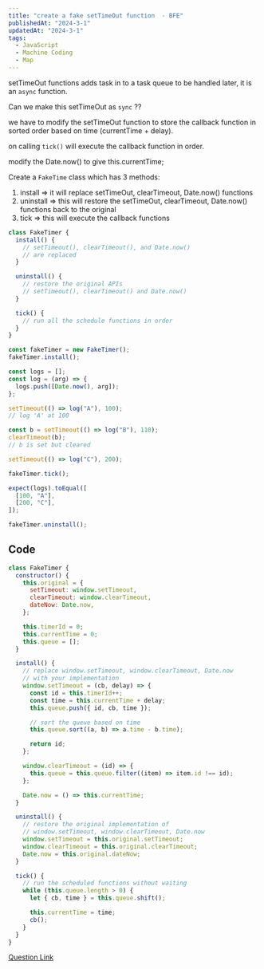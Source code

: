 ```yaml
---
title: "create a fake setTimeOut function  - BFE"
publishedAt: "2024-3-1"
updatedAt: "2024-3-1"
tags:
  - JavaScript
  - Machine Coding
  - Map
---
```


setTimeOut functions adds task in to a task queue to be handled later, it is an `async` function.

Can we make this setTimeOut as `sync` ??

we have to modify the setTimeOut function to store the callback function in sorted order based on time (currentTime + delay).

on calling `tick()` will execute the callback function in order.

modify the Date.now() to give this.currentTime;

Create a `FakeTime` class which has 3 methods:

1. install => it will replace setTimeOut, clearTimeout, Date.now() functions
2. uninstall => this will restore the setTimeOut, clearTimeout, Date.now() functions back to the original
3. tick => this will execute the callback functions

```js
class FakeTimer {
  install() {
    // setTimeout(), clearTimeout(), and Date.now()
    // are replaced
  }

  uninstall() {
    // restore the original APIs
    // setTimeout(), clearTimeout() and Date.now()
  }

  tick() {
    // run all the schedule functions in order
  }
}

const fakeTimer = new FakeTimer();
fakeTimer.install();

const logs = [];
const log = (arg) => {
  logs.push([Date.now(), arg]);
};

setTimeout(() => log("A"), 100);
// log 'A' at 100

const b = setTimeout(() => log("B"), 110);
clearTimeout(b);
// b is set but cleared

setTimeout(() => log("C"), 200);

fakeTimer.tick();

expect(logs).toEqual([
  [100, "A"],
  [200, "C"],
]);

fakeTimer.uninstall();
```

## Code

```js
class FakeTimer {
  constructor() {
    this.original = {
      setTimeout: window.setTimeout,
      clearTimeout: window.clearTimeout,
      dateNow: Date.now,
    };

    this.timerId = 0;
    this.currentTime = 0;
    this.queue = [];
  }

  install() {
    // replace window.setTimeout, window.clearTimeout, Date.now
    // with your implementation
    window.setTimeout = (cb, delay) => {
      const id = this.timerId++;
      const time = this.currentTime + delay;
      this.queue.push({ id, cb, time });

      // sort the queue based on time
      this.queue.sort((a, b) => a.time - b.time);

      return id;
    };

    window.clearTimeout = (id) => {
      this.queue = this.queue.filter((item) => item.id !== id);
    };

    Date.now = () => this.currentTime;
  }

  uninstall() {
    // restore the original implementation of
    // window.setTimeout, window.clearTimeout, Date.now
    window.setTimeout = this.original.setTimeout;
    window.clearTimeout = this.original.clearTimeout;
    Date.now = this.original.dateNow;
  }

  tick() {
    // run the scheduled functions without waiting
    while (this.queue.length > 0) {
      let { cb, time } = this.queue.shift();

      this.currentTime = time;
      cb();
    }
  }
}
```

[Question Link](https://bigfrontend.dev/problem/create-a-fake-timer)
